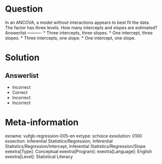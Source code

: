 Question
========
  
In an ANCOVA, a model without interactions appears to best fit the data. The factor has three levels. How many intercepts and slopes are estimated? 
Answerlist
----------
* Three intercepts, three slopes.
* One intercept, three slopes.
* Three intercepts, one slope.
* One intercept, one slope.

Solution
========

Answerlist
----------
* Incorrect
* Correct
* Incorrect
* Incorrect

Meta-information
================
exname: vufgb-regression-005-en
extype: schoice
exsolution: 0100
exsection: Inferential Statistics/Regression, Inferential Statistics/Regression/Intercept, Inferential Statistics/Regression/Slope
exextra[Type]: Conceptual
exextra[Program]: 
exextra[Language]: English
exextra[Level]: Statistical Literacy
